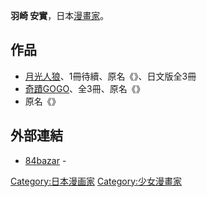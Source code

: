 {{japanese|japanese=羽崎 やすみ|kana=はざき やすみ|romaji=Hazaki Yasumi}}{{漫畫}}
'''羽崎 安實'''{{BD||2月26日|catIdx=Hazaki Yasumi}}，日本[[漫畫家|漫畫家]]。

==作品==
* [[月光人狼|月光人狼]]、1冊待續、原名《{{lang|ja|月光クロイツ}}》、日文版全3冊
* [[奇蹟GOGO|奇蹟GOGO]]、全3冊、原名《{{lang|ja|奇跡でGO!}}》
* 原名《{{lang|ja|学園ルンバ}}》

==外部連結==
* {{ja}}[https://web.archive.org/web/20080330034515/http://84bazar.hacca.jp/ 84bazar] - {{lang|ja|本人のサイト。}}

{{DEFAULTSORT:Hazaki Yasumi}}
[[Category:日本漫画家|Category:日本漫画家]]
[[Category:少女漫畫家|Category:少女漫畫家]]
{{manga-stub}}